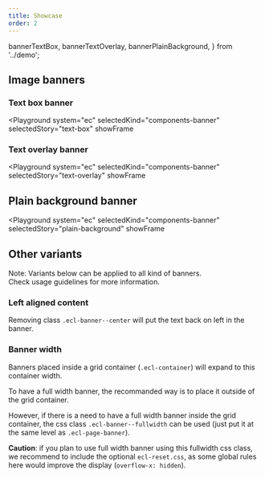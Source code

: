 ```yaml
---
title: Showcase
order: 2
---
```


  bannerTextBox,
  bannerTextOverlay,
  bannerPlainBackground,
} from '../demo';

## Image banners

### Text box banner

<Playground
  system="ec"
  selectedKind="components-banner"
  selectedStory="text-box"
  showFrame
>
  <Html markup={bannerTextBox} />
</Playground>

### Text overlay banner

<Playground
  system="ec"
  selectedKind="components-banner"
  selectedStory="text-overlay"
  showFrame
>
  <Html markup={bannerTextOverlay} />
</Playground>

## Plain background banner

<Playground
  system="ec"
  selectedKind="components-banner"
  selectedStory="plain-background"
  showFrame
>
  <Html markup={bannerPlainBackground} />
</Playground>

## Other variants

Note: Variants below can be applied to all kind of banners.  
Check usage guidelines for more information.

### Left aligned content

Removing class `.ecl-banner--center` will put the text back on left in the banner.

### Banner width

Banners placed inside a grid container (`.ecl-container`) will expand to this container width.

To have a full width banner, the recommanded way is to place it outside of the grid container.

However, if there is a need to have a full width banner inside the grid container, the css class `.ecl-banner--fullwidth` can be used (just put it at the same level as `.ecl-page-banner`).

**Caution**: if you plan to use full width banner using this fullwidth css class, we recommend to include the optional `ecl-reset.css`, as some global rules here would improve the display (`overflow-x: hidden`).
